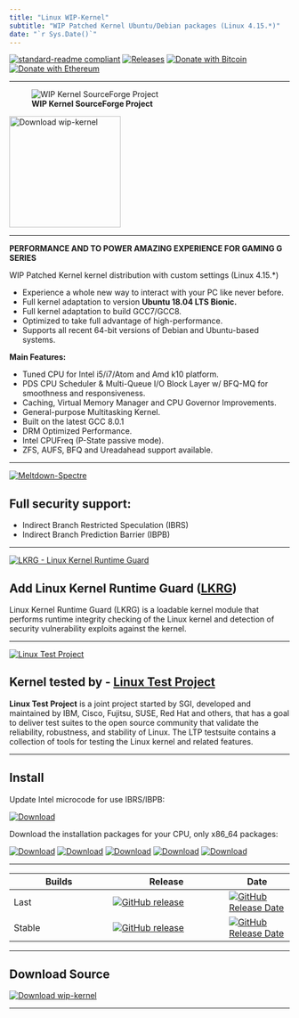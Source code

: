 ```yaml
---
title: "Linux WIP-Kernel"
subtitle: "WIP Patched Kernel Ubuntu/Debian packages (Linux 4.15.*)"
date: "`r Sys.Date()`"
---
```




[![standard-readme compliant](https://img.shields.io/badge/readme%20style-standard-brightgreen.svg)](https://github.com/RichardLitt/standard-readme)
[![Releases](https://img.shields.io/badge/Release-last-green.svg)](https://github.com/AndyLavr/wip-kernel/releases)
[![Donate with Bitcoin](https://en.cryptobadges.io/badge/micro/1KvWrbLhuzk8DSb2Yq2948bMj3uQvVTQCW)](https://en.cryptobadges.io/donate/1KvWrbLhuzk8DSb2Yq2948bMj3uQvVTQCW)
[![Donate with Ethereum](https://en.cryptobadges.io/badge/micro/0xE42f2d4D4aF888Ac784ED26a68E828475A4712Cb)](https://en.cryptobadges.io/donate/0xE42f2d4D4aF888Ac784ED26a68E828475A4712Cb)

---

![**WIP Kernel SourceForge Project**](images/g.jpeg)

<!--html_preserve-->
<a href="https://sourceforge.net/p/wip-kernel/"><img alt="Download wip-kernel" src="https://sourceforge.net/sflogo.php?type=17&group_id=2933490" width=200></a>
<!--/html_preserve-->

---

**PERFORMANCE AND TO POWER AMAZING EXPERIENCE FOR GAMING G SERIES**

WIP Patched Kernel kernel distribution with custom settings (Linux 4.15.*)

 - Experience a whole new way to interact with your PC like never before. 
 - Full kernel adaptation to version **Ubuntu 18.04 LTS Bionic.**
 - Full kernel adaptation to build GCC7/GCC8.
 - Optimized to take full advantage of high-performance.
 - Supports all recent 64-bit versions of Debian and Ubuntu-based systems. 


**Main Features:**

 - Tuned CPU for Intel i5/i7/Atom and Amd k10 platform.
 - PDS CPU Scheduler & Multi-Queue I/O Block Layer w/ BFQ-MQ for smoothness and responsiveness.
 - Caching, Virtual Memory Manager and CPU Governor Improvements.
 - General-purpose Multitasking Kernel.
 - Built on the latest GCC 8.0.1
 - DRM Optimized Performance.
 - Intel CPUFreq (P-State passive mode).
 - ZFS, AUFS, BFQ and Ureadahead support available.

---

[![**Meltdown-Spectre**](images/ibrs3.jpeg)]()
 
## Full security support:
 
 - Indirect Branch Restricted Speculation (IBRS)
 - Indirect Branch Prediction Barrier (IBPB)

---

[![**LKRG - Linux Kernel Runtime Guard**](images/logo_openwall.png)](http://www.openwall.com/lkrg/)

## Add Linux Kernel Runtime Guard ([LKRG](http://www.openwall.com/lkrg/))

 Linux Kernel Runtime Guard (LKRG) is a loadable kernel module that
performs runtime integrity checking of the Linux kernel and detection of
security vulnerability exploits against the kernel.

---

[![**Linux Test Project**](images/ltp_logo.jpeg)](http://linux-test-project.github.io/)

## Kernel tested by - [Linux Test Project](http://linux-test-project.github.io/)

 **Linux Test Project** is a joint project started by SGI, developed and maintained by IBM, Cisco, Fujitsu, SUSE, Red Hat and others, that has a goal to deliver test suites to the open source community that validate the reliability, robustness, and stability of Linux. The LTP testsuite contains a collection of tools for testing the Linux kernel and related features.


---


## Install

Update Intel microcode for use IBRS/IBPB:

[![Download](https://img.shields.io/badge/Download-microcode-red.svg)](https://downloadcenter.intel.com/download/27591/Linux-Processor-Microcode-Data-File)


Download the installation packages for your CPU, only x86_64 packages:

[![Download](https://img.shields.io/badge/Download-broadwell-blue.svg)](https://goo.gl/Fdz9uT)
[![Download](https://img.shields.io/badge/Download-westmere-yellow.svg)](https://goo.gl/b49thD)
[![Download](https://img.shields.io/badge/Dowload-atom-red.svg)](https://goo.gl/zHHafR)
[![Download](https://img.shields.io/badge/Download-k10-ff69b4.svg)](https://goo.gl/13NTmf)
[![Download](https://img.shields.io/badge/Download-generic-green.svg)](https://goo.gl/DSHRoF)

---

| Builds | Release | Date |
| ------ | ------- | ---- |
| Last    | [![GitHub release](https://img.shields.io/github/release/AndyLavr/wip-kernel/all.svg)](https://github.com/AndyLavr/wip-kernel/releases) | [![GitHub Release Date](https://img.shields.io/github/release-date-pre/AndyLavr/wip-kernel.svg)](https://github.com/AndyLavr/wip-kernel/releases) |
| Stable  | [![GitHub release](https://img.shields.io/github/release/AndyLavr/wip-kernel.svg)](https://github.com/AndyLavr/wip-kernel/releases) | [![GitHub Release Date](https://img.shields.io/github/release-date/AndyLavr/wip-kernel.svg)](https://github.com/AndyLavr/wip-kernel/releases) |

---

## Download Source

[![Download wip-kernel](https://a.fsdn.com/con/app/sf-download-button)](https://sourceforge.net/projects/wip-kernel/files/latest/download)

---



